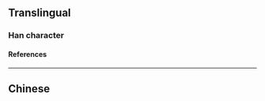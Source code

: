 {{also|猙}}
{{character info}}
==Translingual==

===Han character===
{{Han char|rn=94|rad=犬|as=06|sn=9|four=|canj=KHNSD|ids=⿰犭争}}

====References====
{{Han ref|kx=0711.101|hdz=21345.080|uh=72F0}}

----

==Chinese==
{{zh-see|猙}}